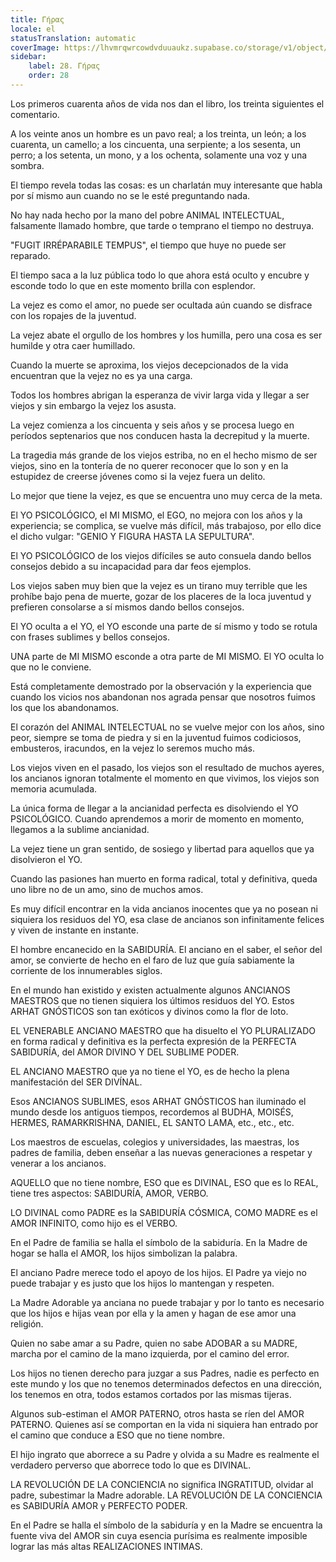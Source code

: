 ```yaml
---
title: Γήρας
locale: el
statusTranslation: automatic
coverImage: https://lhvmrqwrcowdvduuaukz.supabase.co/storage/v1/object/public/strapi-uploads/small_cover-educacion-fundamental.webp-2d51a7828a2b1309555be27f7e2a61a0.webp
sidebar:
    label: 28. Γήρας
    order: 28
---
```

Los primeros cuarenta años de vida nos dan el libro, los treinta siguientes el comentario.

A los veinte anos un hombre es un pavo real; a los treinta, un león; a los cuarenta, un camello; a los cincuenta, una serpiente; a los sesenta, un perro; a los setenta, un mono, y a los ochenta, solamente una voz y una sombra.

El tiempo revela todas las cosas: es un charlatán muy interesante que habla por sí mismo aun cuando no se le esté preguntando nada.

No hay nada hecho por la mano del pobre ANIMAL INTELECTUAL, falsamente llamado hombre, que tarde o temprano el tiempo no destruya.

"FUGIT IRRÉPARABILE TEMPUS", el tiempo que huye no puede ser reparado.

El tiempo saca a la luz pública todo lo que ahora está oculto y encubre y esconde todo lo que en este momento brilla con esplendor.

La vejez es como el amor, no puede ser ocultada aún cuando se disfrace con los ropajes de la juventud.

La vejez abate el orgullo de los hombres y los humilla, pero una cosa es ser humilde y otra caer humillado.

Cuando la muerte se aproxima, los viejos decepcionados de la vida encuentran que la vejez no es ya una carga.

Todos los hombres abrigan la esperanza de vivir larga vida y llegar a ser viejos y sin embargo la vejez los asusta.

La vejez comienza a los cincuenta y seis años y se procesa luego en períodos septenarios que nos conducen hasta la decrepitud y la muerte.

La tragedia más grande de los viejos estriba, no en el hecho mismo de ser viejos, sino en la tontería de no querer reconocer que lo son y en la estupidez de creerse jóvenes como si la vejez fuera un delito.

Lo mejor que tiene la vejez, es que se encuentra uno muy cerca de la meta.

El YO PSICOLÓGICO, el MI MISMO, el EGO, no mejora con los años y la experiencia; se complica, se vuelve más difícil, más trabajoso, por ello dice el dicho vulgar: "GENIO Y FIGURA HASTA LA SEPULTURA".

El YO PSICOLÓGICO de los viejos difíciles se auto consuela dando bellos consejos debido a su incapacidad para dar feos ejemplos.

Los viejos saben muy bien que la vejez es un tirano muy terrible que les prohíbe bajo pena de muerte, gozar de los placeres de la loca juventud y prefieren consolarse a sí mismos dando bellos consejos.

El YO oculta a el YO, el YO esconde una parte de sí mismo y todo se rotula con frases sublimes y bellos consejos.

UNA parte de MI MISMO esconde a otra parte de MI MISMO. El YO oculta lo que no le conviene.

Está completamente demostrado por la observación y la experiencia que cuando los vicios nos abandonan nos agrada pensar que nosotros fuimos los que los abandonamos.

El corazón del ANIMAL INTELECTUAL no se vuelve mejor con los años, sino peor, siempre se toma de piedra y si en la juventud fuimos codiciosos, embusteros, iracundos, en la vejez lo seremos mucho más.

Los viejos viven en el pasado, los viejos son el resultado de muchos ayeres, los ancianos ignoran totalmente el momento en que vivimos, los viejos son memoria acumulada.

La única forma de llegar a la ancianidad perfecta es disolviendo el YO PSICOLÓGICO. Cuando aprendemos a morir de momento en momento, llegamos a la sublime ancianidad.

La vejez tiene un gran sentido, de sosiego y libertad para aquellos que ya disolvieron el YO.

Cuando las pasiones han muerto en forma radical, total y definitiva, queda uno libre no de un amo, sino de muchos amos.

Es muy difícil encontrar en la vida ancianos inocentes que ya no posean ni siquiera los residuos del YO, esa clase de ancianos son infinitamente felices y viven de instante en instante.

El hombre encanecido en la SABIDURÍA. El anciano en el saber, el señor del amor, se convierte de hecho en el faro de luz que guía sabiamente la corriente de los innumerables siglos.

En el mundo han existido y existen actualmente algunos ANCIANOS MAESTROS que no tienen siquiera los últimos residuos del YO. Estos ARHAT GNÓSTICOS son tan exóticos y divinos como la flor de loto.

EL VENERABLE ANCIANO MAESTRO que ha disuelto el YO PLURALIZADO en forma radical y definitiva es la perfecta expresión de la PERFECTA SABIDURÍA, del AMOR DIVINO Y DEL SUBLIME PODER.

EL ANCIANO MAESTRO que ya no tiene el YO, es de hecho la plena manifestación del SER DIVÍNAL.

Esos ANCIANOS SUBLIMES, esos ARHAT GNÓSTICOS han iluminado el mundo desde los antiguos tiempos, recordemos al BUDHA, MOISÉS, HERMES, RAMARKRISHNA, DANIEL, EL SANTO LAMA, etc., etc., etc.

Los maestros de escuelas, colegios y universidades, las maestras, los padres de familia, deben enseñar a las nuevas generaciones a respetar y venerar a los ancianos.

AQUELLO que no tiene nombre, ESO que es DIVINAL, ESO que es lo REAL, tiene tres aspectos: SABIDURÍA, AMOR, VERBO.

LO DIVINAL como PADRE es la SABIDURÍA CÓSMICA, COMO MADRE es el AMOR INFINITO, como hijo es el VERBO.

En el Padre de familia se halla el símbolo de la sabiduría. En la Madre de hogar se halla el AMOR, los hijos simbolizan la palabra.

El anciano Padre merece todo el apoyo de los hijos. El Padre ya viejo no puede trabajar y es justo que los hijos lo mantengan y respeten.

La Madre Adorable ya anciana no puede trabajar y por lo tanto es necesario que los hijos e hijas vean por ella y la amen y hagan de ese amor una religión.

Quien no sabe amar a su Padre, quien no sabe ADOBAR a su MADRE, marcha por el camino de la mano izquierda, por el camino del error.

Los hijos no tienen derecho para juzgar a sus Padres, nadie es perfecto en este mundo y los que no tenemos determinados defectos en una dirección, los tenemos en otra, todos estamos cortados por las mismas tijeras.

Algunos sub-estiman el AMOR PATERNO, otros hasta se ríen del AMOR PATERNO. Quienes así se comportan en la vida ni siquiera han entrado por el camino que conduce a ESO que no tiene nombre.

El hijo ingrato que aborrece a su Padre y olvida a su Madre es realmente el verdadero perverso que aborrece todo lo que es DIVINAL.

LA REVOLUCIÓN DE LA CONCIENCIA no significa INGRATITUD, olvidar al padre, subestimar la Madre adorable. LA REVOLUCIÓN DE LA CONCIENCIA es SABIDURÍA AMOR y PERFECTO PODER.

En el Padre se halla el símbolo de la sabiduría y en la Madre se encuentra la fuente viva del AMOR sin cuya esencia purísima es realmente imposible lograr las más altas REALIZACIONES INTIMAS.
